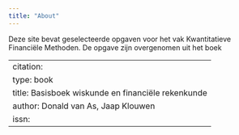 ```yaml
---
title: "About"
---
```


Deze site bevat geselecteerde opgaven voor het vak Kwantitatieve Financiële Methoden. De opgave zijn overgenomen uit het boek 

---
citation:
    type: book
    title: Basisboek wiskunde en financiële rekenkunde
    author: Donald van As, Jaap Klouwen
    issn: 
---
